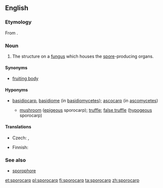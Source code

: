 ==English==
{{wikipedia|sporocarp (fungi)|sporocarp}}
===Etymology===
From {{affix|en|sporo-|-carp}}.

===Noun===
{{en-noun}}

# {{lb|en|mycology}} The structure on a [[fungus]] which houses the [[spore]]-producing organs.

====Synonyms====
* [[fruiting body]]

====Hyponyms====
* {{sense|fungus structure}} [[basidiocarp]], [[basidiome]] (in [[basidiomycete]]s); [[ascocarp]] (in [[ascomycete]]s)
** [[mushroom]] ([[epigeous]] sporocarp); [[truffle]]; [[false truffle]] ([[hypogeous]] sporocarp)

====Translations====
{{trans-top|fungal structure}}
* Czech: {{t+|cs|plodnice}}, {{t|cs|sporokarp}}
{{trans-mid}}
* Finnish: {{t+|fi|itiöemä}}
{{trans-bottom}}

===See also===
* [[sporophore]]

[[et:sporocarp]]
[[pl:sporocarp]]
[[fi:sporocarp]]
[[ta:sporocarp]]
[[zh:sporocarp]]